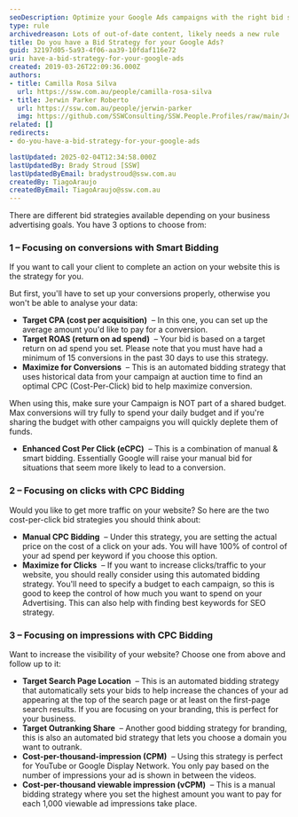 ```yaml
---
seoDescription: Optimize your Google Ads campaigns with the right bid strategy for conversions, clicks, or impressions.
type: rule
archivedreason: Lots of out-of-date content, likely needs a new rule
title: Do you have a Bid Strategy for your Google Ads?
guid: 32197d05-5a93-4f06-aa39-10fdaf116e72
uri: have-a-bid-strategy-for-your-google-ads
created: 2019-03-26T22:09:36.000Z
authors:
- title: Camilla Rosa Silva
  url: https://ssw.com.au/people/camilla-rosa-silva
- title: Jerwin Parker Roberto
  url: https://ssw.com.au/people/jerwin-parker
  img: https://github.com/SSWConsulting/SSW.People.Profiles/raw/main/Jerwin-Parker/Images/Jerwin-Parker-Profile.jpg
related: []
redirects:
- do-you-have-a-bid-strategy-for-your-google-ads

lastUpdated: 2025-02-04T12:34:58.000Z
lastUpdatedBy: Brady Stroud [SSW]
lastUpdatedByEmail: bradystroud@ssw.com.au
createdBy: TiagoAraujo
createdByEmail: TiagoAraujo@ssw.com.au
---
```


There are different bid strategies available depending on your business advertising goals. You have 3 options to choose from:
### 1 – Focusing on conversions with Smart Bidding

If you want to call your client to complete an action on your website this is the strategy for you.

But first, you'll have to set up your conversions properly, otherwise you won't be able to analyse your data:

* **Target CPA (cost per acquisition)**  – In this one, you can set up the average amount you'd like to pay for a conversion.
* **Target ROAS (return on ad spend)**  – Your bid is based on a target return on ad spend you set. Please note that you must have had a minimum of 15 conversions in the past 30 days to use this strategy.
* **Maximize for Conversions**  – This is an automated bidding strategy that uses historical data from your campaign at auction time to find an optimal CPC (Cost-Per-Click) bid to help maximize conversion.

When using this, make sure your Campaign is NOT part of a shared budget. Max conversions will try fully to spend your daily budget and if you're sharing the budget with other campaigns you will quickly deplete them of funds.

* **Enhanced Cost Per Click (eCPC)**  – This is a combination of manual & smart bidding. Essentially Google will raise your manual bid for situations that seem more likely to lead to a conversion.

### 2 – Focusing on clicks with CPC Bidding

Would you like to get more traffic on your website? So here are the two cost-per-click bid strategies you should think about:

* **Manual CPC Bidding**  – Under this strategy, you are setting the actual price on the cost of a click on your ads. You will have 100% of control of your ad spend per keyword if you choose this option.
* **Maximize for Clicks**  – If you want to increase clicks/traffic to your website, you should really consider using this automated bidding strategy. You'll need to specify a budget to each campaign, so this is good to keep the control of how much you want to spend on your Advertising. This can also help with finding best keywords for SEO strategy.

### 3 – Focusing on impressions with CPC Bidding

Want to increase the visibility of your website? Choose one from above and follow up to it:

* **Target Search Page Location**  – This is an automated bidding strategy that automatically sets your bids to help increase the chances of your ad appearing at the top of the search page or at least on the first-page search results. If you are focusing on your branding, this is perfect for your business.
* **Target Outranking Share**  – Another good bidding strategy for branding, this is also an automated bid strategy that lets you choose a domain you want to outrank.
* **Cost-per-thousand-impression (CPM)**  – Using this strategy is perfect for YouTube or Google Display Network. You only pay based on the number of impressions your ad is shown in between the videos.
* **Cost-per-thousand viewable impression (vCPM)**  – This is a manual bidding strategy where you set the highest amount you want to pay for each 1,000 viewable ad impressions take place.
